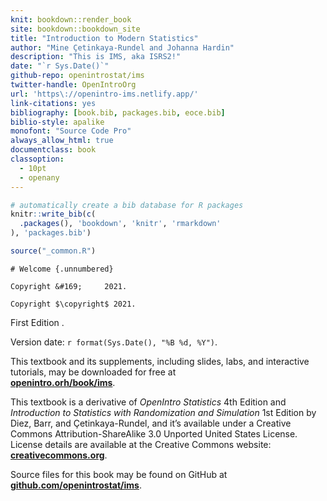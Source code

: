 ```yaml
---
knit: bookdown::render_book
site: bookdown::bookdown_site
title: "Introduction to Modern Statistics"
author: "Mine Çetinkaya-Rundel and Johanna Hardin"
description: "This is IMS, aka ISRS2!"
date: "`r Sys.Date()`"
github-repo: openintrostat/ims
twitter-handle: OpenIntroOrg
url: 'https\://openintro-ims.netlify.app/'
link-citations: yes
bibliography: [book.bib, packages.bib, eoce.bib]
biblio-style: apalike
monofont: "Source Code Pro"
always_allow_html: true
documentclass: book
classoption: 
  - 10pt
  - openany
---
```


```r
# automatically create a bib database for R packages
knitr::write_bib(c(
  .packages(), 'bookdown', 'knitr', 'rmarkdown'
), 'packages.bib')
```

```r
source("_common.R")
```

::: {.welcome}
```asis
# Welcome {.unnumbered}
```

\chapter*{}

\vfill

```asis
Copyright &#169;	 2021.
```

```asis
Copyright $\copyright$ 2021.
```

First Edition .

Version date: `r format(Sys.Date(), "%B %d, %Y")`.

This textbook and its supplements, including slides, labs, and interactive tutorials, may be downloaded for free at\
[**openintro.orh/book/ims**](http://openintro.org/book/ims).

This textbook is a derivative of *OpenIntro Statistics* 4th Edition and *Introduction to Statistics with Randomization and Simulation* 1st Edition by Diez, Barr, and Çetinkaya-Rundel, and it's available under a Creative Commons Attribution-ShareAlike 3.0 Unported United States License.
License details are available at the Creative Commons website:\
[**creativecommons.org**](https://www.openintro.org/go/?id=creativecommons_org&referrer=ims1_pdf).

Source files for this book may be found on GitHub at\
[**github.com/openintrostat/ims**](https://github.com/openintrostat/ims).
:::
